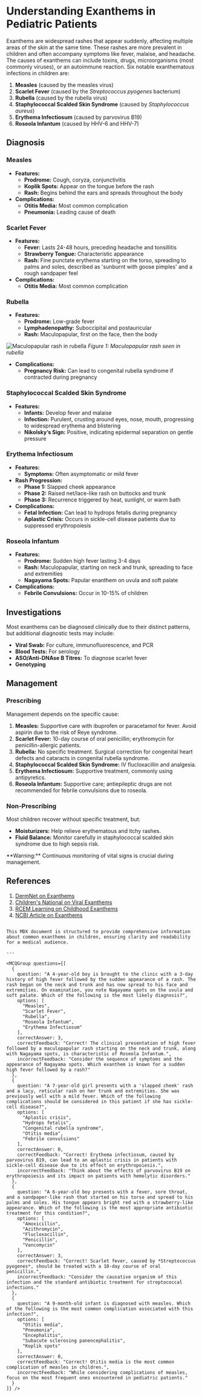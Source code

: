 
# Understanding Exanthems in Pediatric Patients

Exanthems are widespread rashes that appear suddenly, affecting multiple areas of the skin at the same time. These rashes are more prevalent in children and often accompany symptoms like fever, malaise, and headache. The causes of exanthems can include toxins, drugs, microorganisms (most commonly viruses), or an autoimmune reaction. Six notable exanthematous infections in children are:

1. **Measles** (caused by the measles virus)
2. **Scarlet Fever** (caused by the *Streptococcus pyogenes* bacterium)
3. **Rubella** (caused by the rubella virus)
4. **Staphylococcal Scalded Skin Syndrome** (caused by *Staphylococcus aureus*)
5. **Erythema Infectiosum** (caused by parvovirus B19)
6. **Roseola Infantum** (caused by HHV-6 and HHV-7)

## Diagnosis

### Measles

- **Features:**
  - **Prodrome:** Cough, coryza, conjunctivitis
  - **Koplik Spots:** Appear on the tongue before the rash
  - **Rash:** Begins behind the ears and spreads throughout the body
- **Complications:**
  - **Otitis Media:** Most common complication
  - **Pneumonia:** Leading cause of death

### Scarlet Fever

- **Features:**
  - **Fever:** Lasts 24-48 hours, preceding headache and tonsillitis
  - **Strawberry Tongue:** Characteristic appearance
  - **Rash:** Fine punctate erythema starting on the torso, spreading to palms and soles, described as 'sunburnt with goose pimples' and a rough sandpaper feel
- **Complications:**
  - **Otitis Media:** Most common complication

### Rubella

- **Features:**
  - **Prodrome:** Low-grade fever
  - **Lymphadenopathy:** Suboccipital and postauricular
  - **Rash:** Maculopapular, first on the face, then the body

![Maculopapular rash in rubella](https://medibuddy.co.uk/wp-content/uploads/2021/09/PLAB-Exanthemata-1.jpg)
*Figure 1: Maculopapular rash seen in rubella*

- **Complications:**
  - **Pregnancy Risk:** Can lead to congenital rubella syndrome if contracted during pregnancy

### Staphylococcal Scalded Skin Syndrome

- **Features:**
  - **Infants:** Develop fever and malaise
  - **Infection:** Purulent, crusting around eyes, nose, mouth, progressing to widespread erythema and blistering
  - **Nikolsky’s Sign:** Positive, indicating epidermal separation on gentle pressure

### Erythema Infectiosum

- **Features:**
  - **Symptoms:** Often asymptomatic or mild fever
- **Rash Progression:**
  - **Phase 1:** Slapped cheek appearance
  - **Phase 2:** Raised net/lace-like rash on buttocks and trunk
  - **Phase 3:** Recurrence triggered by heat, sunlight, or warm bath
- **Complications:**
  - **Fetal Infection:** Can lead to hydrops fetalis during pregnancy
  - **Aplastic Crisis:** Occurs in sickle-cell disease patients due to suppressed erythropoiesis

### Roseola Infantum

- **Features:**
  - **Prodrome:** Sudden high fever lasting 3-4 days
  - **Rash:** Maculopapular, starting on neck and trunk, spreading to face and extremities
  - **Nagayama Spots:** Papular enanthem on uvula and soft palate
- **Complications:**
  - **Febrile Convulsions:** Occur in 10-15% of children

## Investigations

Most exanthems can be diagnosed clinically due to their distinct patterns, but additional diagnostic tests may include:

- **Viral Swab:** For culture, immunofluorescence, and PCR
- **Blood Tests:** For serology
- **ASO/Anti-DNAse B Titres:** To diagnose scarlet fever
- **Genotyping**

## Management

### Prescribing

Management depends on the specific cause:

1. **Measles:** Supportive care with ibuprofen or paracetamol for fever. Avoid aspirin due to the risk of Reye syndrome.
2. **Scarlet Fever:** 10-day course of oral penicillin; erythromycin for penicillin-allergic patients.
3. **Rubella:** No specific treatment. Surgical correction for congenital heart defects and cataracts in congenital rubella syndrome.
4. **Staphylococcal Scalded Skin Syndrome:** IV flucloxacillin and analgesia.
5. **Erythema Infectiosum:** Supportive treatment, commonly using antipyretics.
6. **Roseola Infantum:** Supportive care; antiepileptic drugs are not recommended for febrile convulsions due to roseola.

### Non-Prescribing

Most children recover without specific treatment, but:

- **Moisturizers:** Help relieve erythematous and itchy rashes.
- **Fluid Balance:** Monitor carefully in staphylococcal scalded skin syndrome due to high sepsis risk.

<Callout emoji="⚠️">
**Warning:** Continuous monitoring of vital signs is crucial during management.
</Callout>

## References

1. [DermNet on Exanthems](https://dermnetnz.org/topics/exanthems/)
2. [Children's National on Viral Exanthems](https://childrensnational.org/visit/conditions-and-treatments/skin-disorders/viral-exanthems-rashes)
3. [RCEM Learning on Childhood Exanthems](https://www.rcemlearning.co.uk/reference/common-childhood-exanthems/)
4. [NCBI Article on Exanthems](https://www.ncbi.nlm.nih.gov/pmc/articles/PMC3505421/)
```

This MDX document is structured to provide comprehensive information about common exanthems in children, ensuring clarity and readability for a medical audience.

---

<MCQGroup questions={[
  {
    question: "A 4-year-old boy is brought to the clinic with a 3-day history of high fever followed by the sudden appearance of a rash. The rash began on the neck and trunk and has now spread to his face and extremities. On examination, you note Nagayama spots on the uvula and soft palate. Which of the following is the most likely diagnosis?",
    options: [
      "Measles",
      "Scarlet Fever",
      "Rubella",
      "Roseola Infantum",
      "Erythema Infectiosum"
    ],
    correctAnswer: 3,
    correctFeedback: "Correct! The clinical presentation of high fever followed by a maculopapular rash starting on the neck and trunk, along with Nagayama spots, is characteristic of Roseola Infantum.",
    incorrectFeedback: "Consider the sequence of symptoms and the appearance of Nagayama spots. Which exanthem is known for a sudden high fever followed by a rash?"
  },
  {
    question: "A 7-year-old girl presents with a 'slapped cheek' rash and a lacy, reticular rash on her trunk and extremities. She was previously well with a mild fever. Which of the following complications should be considered in this patient if she has sickle-cell disease?",
    options: [
      "Aplastic crisis",
      "Hydrops fetalis",
      "Congenital rubella syndrome",
      "Otitis media",
      "Febrile convulsions"
    ],
    correctAnswer: 0,
    correctFeedback: "Correct! Erythema infectiosum, caused by parvovirus B19, can lead to an aplastic crisis in patients with sickle-cell disease due to its effect on erythropoiesis.",
    incorrectFeedback: "Think about the effects of parvovirus B19 on erythropoiesis and its impact on patients with hemolytic disorders."
  },
  {
    question: "A 6-year-old boy presents with a fever, sore throat, and a sandpaper-like rash that started on his torso and spread to his palms and soles. His tongue appears bright red with a strawberry-like appearance. Which of the following is the most appropriate antibiotic treatment for this condition?",
    options: [
      "Amoxicillin",
      "Azithromycin",
      "Flucloxacillin",
      "Penicillin",
      "Vancomycin"
    ],
    correctAnswer: 3,
    correctFeedback: "Correct! Scarlet fever, caused by *Streptococcus pyogenes*, should be treated with a 10-day course of oral penicillin.",
    incorrectFeedback: "Consider the causative organism of this infection and the standard antibiotic treatment for streptococcal infections."
  },
  {
    question: "A 9-month-old infant is diagnosed with measles. Which of the following is the most common complication associated with this infection?",
    options: [
      "Otitis media",
      "Pneumonia",
      "Encephalitis",
      "Subacute sclerosing panencephalitis",
      "Koplik spots"
    ],
    correctAnswer: 0,
    correctFeedback: "Correct! Otitis media is the most common complication of measles in children.",
    incorrectFeedback: "While considering complications of measles, focus on the most frequent ones encountered in pediatric patients."
  }
]} />